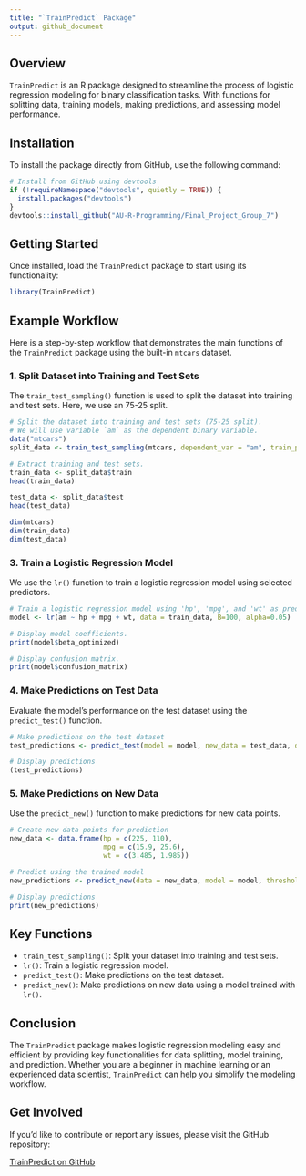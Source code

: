```yaml
---
title: "`TrainPredict` Package"
output: github_document
---
```



## Overview

`TrainPredict` is an R package designed to streamline the process of logistic regression modeling for binary classification tasks. With functions for splitting data, training models, making predictions, and assessing model performance.

## Installation

To install the package directly from GitHub, use the following command:

```r
# Install from GitHub using devtools
if (!requireNamespace("devtools", quietly = TRUE)) {
  install.packages("devtools")
}
devtools::install_github("AU-R-Programming/Final_Project_Group_7")
```

## Getting Started

Once installed, load the `TrainPredict` package to start using its functionality:

```r
library(TrainPredict)
```

## Example Workflow

Here is a step-by-step workflow that demonstrates the main functions of the `TrainPredict` package using the built-in `mtcars` dataset.


### 1. Split Dataset into Training and Test Sets

The `train_test_sampling()` function is used to split the dataset into training and test sets. Here, we use an 75-25 split.

```r
# Split the dataset into training and test sets (75-25 split).
# We will use variable `am` as the dependent binary variable. 
data("mtcars")
split_data <- train_test_sampling(mtcars, dependent_var = "am", train_prop = 0.75, return_data = TRUE, seed = 123)

# Extract training and test sets.
train_data <- split_data$train
head(train_data)

test_data <- split_data$test
head(test_data)

dim(mtcars)
dim(train_data)
dim(test_data)
```

### 3. Train a Logistic Regression Model

We use the `lr()` function to train a logistic regression model using selected predictors.

```r
# Train a logistic regression model using 'hp', 'mpg', and 'wt' as predictors of the 'am' binary variable.
model <- lr(am ~ hp + mpg + wt, data = train_data, B=100, alpha=0.05)

# Display model coefficients.
print(model$beta_optimized)

# Display confusion matrix.
print(model$confusion_matrix)
```

### 4. Make Predictions on Test Data

Evaluate the model's performance on the test dataset using the `predict_test()` function.

```r
# Make predictions on the test dataset
test_predictions <- predict_test(model = model, new_data = test_data, dependent_variable_col = "am")

# Display predictions
(test_predictions)
```

### 5. Make Predictions on New Data

Use the `predict_new()` function to make predictions for new data points.

```r
# Create new data points for prediction
new_data <- data.frame(hp = c(225, 110),
                       mpg = c(15.9, 25.6),
                       wt = c(3.485, 1.985))

# Predict using the trained model
new_predictions <- predict_new(data = new_data, model = model, threshold = 0.5)

# Display predictions
print(new_predictions)
```

## Key Functions

- `train_test_sampling()`: Split your dataset into training and test sets.
- `lr()`: Train a logistic regression model.
- `predict_test()`: Make predictions on the test dataset.
- `predict_new()`: Make predictions on new data using a model trained with `lr()`.

## Conclusion

The `TrainPredict` package makes logistic regression modeling easy and efficient by providing key functionalities for data splitting, model training, and prediction. Whether you are a beginner in machine learning or an experienced data scientist, `TrainPredict` can help you simplify the modeling workflow.

## Get Involved

If you'd like to contribute or report any issues, please visit the GitHub repository:

[TrainPredict on GitHub](https://github.com/AU-R-Programming/Final_Project_Group_7)


